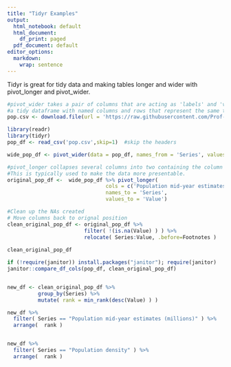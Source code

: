 ```yaml
---
title: "Tidyr Examples"
output: 
  html_notebook: default
  html_document:
    df_print: paged
  pdf_document: default
editor_options: 
  markdown: 
    wrap: sentence
---
```


Tidyr is great for tidy data and making tables longer and wider with pivot_longer and pivot_wider.
```r
#pivot_wider takes a pair of columns that are acting as 'labels' and 'values' and turns them into
#a tidy dataframe with named columns and rows that represent the same type of data
pop.csv <- download.file(url = 'https://raw.githubusercontent.com/Prof-Lasher/BIFX551_SPRING24/main/Week%204/Code%20Examples/SYB62_1_201907_Population%2C%20Surface%20Area%20and%20Density.csv','pop.csv')

```

```r
library(readr)
library(tidyr)
pop_df <- read_csv('pop.csv',skip=1)  #skip the headers
```

```r
wide_pop_df <- pivot_wider(data = pop_df, names_from = 'Series', values_from = 'Value')

#pivot_longer collapses several columns into two containing the column names as well as the values in those columns.
#This is typically used to make the data more presentable.
original_pop_df <-  wide_pop_df %>% pivot_longer( 
                                cols = c('Population mid-year estimates (millions)':'Surface area (thousand km2)'),
                                names_to = 'Series',
                                values_to = 'Value')
```



```r
#Clean up the NAs created
# Move columns back to orignal position
clean_original_pop_df <- original_pop_df %>%
                         filter( !(is.na(Value) ) ) %>% 
                         relocate( Series:Value, .before=Footnotes )
                         
clean_original_pop_df
```

```r
if (!require(janitor)) install.packages("janitor"); require(janitor)
janitor::compare_df_cols(pop_df, clean_original_pop_df)


new_df <- clean_original_pop_df %>%
          group_by(Series) %>%
          mutate( rank = min_rank(desc(Value) ) )

new_df %>% 
  filter( Series == "Population mid-year estimates (millions)" ) %>%
  arrange(  rank )


new_df %>% 
  filter( Series == "Population density" ) %>%
  arrange(  rank )


```